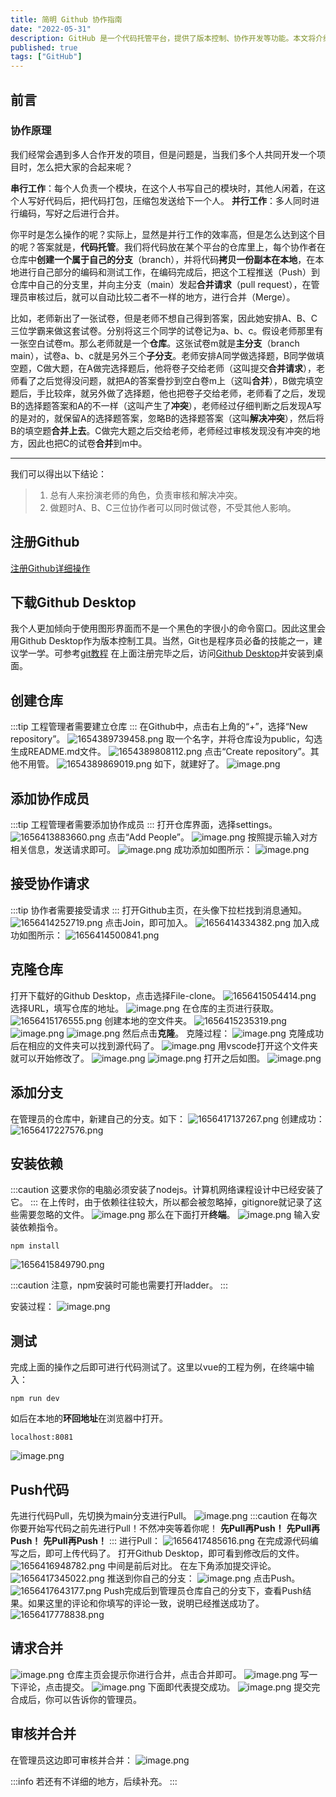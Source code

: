 ```yaml
---
title: 简明 Github 协作指南
date: "2022-05-31"
description: GitHub 是一个代码托管平台，提供了版本控制、协作开发等功能。本文将介绍如何使用 GitHub 进行协作开发。
published: true
tags: ["GitHub"]
---
```


## 前言

### 协作原理

我们经常会遇到多人合作开发的项目，但是问题是，当我们多个人共同开发一个项目时，怎么把大家的合起来呢？

**串行工作**：每个人负责一个模块，在这个人书写自己的模块时，其他人闲着，在这个人写好代码后，把代码打包，压缩包发送给下一个人。
**并行工作**：多人同时进行编码，写好之后进行合并。

你平时是怎么操作的呢？实际上，显然是并行工作的效率高，但是怎么达到这个目的呢？答案就是，**代码托管**。我们将代码放在某个平台的仓库里上，每个协作者在仓库中**创建一个属于自己的分支**（branch），并将代码**拷贝一份副本在本地**，在本地进行自己部分的编码和测试工作，在编码完成后，把这个工程推送（Push）到仓库中自己的分支里，并向主分支（main）发起**合并请求**（pull request），在管理员审核过后，就可以自动比较二者不一样的地方，进行合并（Merge）。

比如，老师新出了一张试卷，但是老师不想自己得到答案，因此她安排A、B、C三位学霸来做这套试卷。分别将这三个同学的试卷记为a、b、c。假设老师那里有一张空白试卷m。那么老师就是一个**仓库**。这张试卷m就是**主分支**（branch main），试卷a、b、c就是另外三个**子分支**。老师安排A同学做选择题，B同学做填空题，C做大题，在A做完选择题后，他将卷子交给老师（这叫提交**合并请求**），老师看了之后觉得没问题，就把A的答案誊抄到空白卷m上（这叫**合并**），B做完填空题后，手比较痒，就另外做了选择题，他也把卷子交给老师，老师看了之后，发现B的选择题答案和A的不一样（这叫产生了**冲突**），老师经过仔细判断之后发现A写的是对的，就保留A的选择题答案，忽略B的选择题答案（这叫**解决冲突**），然后将B的填空题**合并上去**。C做完大题之后交给老师，老师经过审核发现没有冲突的地方，因此也把C的试卷**合并**到m中。
***
我们可以得出以下结论：

>1. 总有人来扮演老师的角色，负责审核和解决冲突。
>2. 做题时A、B、C三位协作者可以同时做试卷，不受其他人影响。

## 注册Github

[注册Github详细操作](https://blog.csdn.net/m0_59188912/article/details/124912340?ops_request_misc=%257B%2522request%255Fid%2522%253A%2522165641220616780357277503%2522%252C%2522scm%2522%253A%252220140713.130102334.pc%255Fall.%2522%257D&request_id=165641220616780357277503&biz_id=0&utm_medium=distribute.pc_search_result.none-task-blog-2~all~first_rank_ecpm_v1~times_rank-1-124912340-null-null.142^v24^huaweicloudv2,157^v15^new_3&utm_term=%E6%B3%A8%E5%86%8Cgithub&spm=1018.2226.3001.4187)

## 下载Github Desktop

我个人更加倾向于使用图形界面而不是一个黑色的字很小的命令窗口。因此这里会用Github Desktop作为版本控制工具。当然，Git也是程序员必备的技能之一，建议学一学。可参考[git教程](https://zhuanlan.zhihu.com/p/30044692)
在上面注册完毕之后，访问[Github Desktop](https://desktop.github.com/)并安装到桌面。

## 创建仓库

:::tip
工程管理者需要建立仓库
:::
在Github中，点击右上角的“+”，选择“New repository”。
![1654389739458.png](https://jetzihan-img.oss-cn-beijing.aliyuncs.com/blog/img/006SHRs9gy1h2x2pbb2wgj31ha0o44f4.jpg)
取一个名字，并将仓库设为public，勾选生成README.md文件。
![1654389808112.png](https://jetzihan-img.oss-cn-beijing.aliyuncs.com/blog/img/006SHRs9gy1h2x2qgjiohj31b00oxakn.jpg)
点击“Create repository”。其他不用管。
![1654389869019.png](https://jetzihan-img.oss-cn-beijing.aliyuncs.com/blog/img/006SHRs9gy1h2x2riszgnj311g0l6tg2.jpg)
如下，就建好了。
![image.png](https://jetzihan-img.oss-cn-beijing.aliyuncs.com/blog/img/006SHRs9gy1h2x2s7afw3j31h30nf7e8.jpg)

## 添加协作成员

:::tip
工程管理者需要添加协作成员
:::
打开仓库界面，选择settings。
![1656413883660.png](https://jetzihan-img.oss-cn-beijing.aliyuncs.com/blog/img/006SHRs9gy1h3o5r4mnpbj31hc0pg15y.jpg)
点击“Add People”。
![image.png](https://jetzihan-img.oss-cn-beijing.aliyuncs.com/blog/img/006SHRs9gy1h3o5ryb8drj31dl0p0tir.jpg)
按照提示输入对方相关信息，发送请求即可。
![image.png](https://jetzihan-img.oss-cn-beijing.aliyuncs.com/blog/img/006SHRs9gy1h3o5t3mcu8j30jx0cvgnt.jpg)
成功添加如图所示：
![image.png](https://jetzihan-img.oss-cn-beijing.aliyuncs.com/blog/img/006SHRs9gy1h3o5tkkkiaj31900oitga.jpg)

## 接受协作请求

:::tip
协作者需要接受请求
:::
打开Github主页，在头像下拉栏找到消息通知。
![1656414252719.png](https://jetzihan-img.oss-cn-beijing.aliyuncs.com/blog/img/006SHRs9gy1h3o5xt7yjtj31g90nzdyj.jpg)
点击Join，即可加入。
![1656414334382.png](https://jetzihan-img.oss-cn-beijing.aliyuncs.com/blog/img/006SHRs9gy1h3o5yskxybj31h90lzdoa.jpg)
加入成功如图所示：
![1656414500841.png](https://jetzihan-img.oss-cn-beijing.aliyuncs.com/blog/img/006SHRs9gy1h3o61vovhgj31hc0m0dr7.jpg)

## 克隆仓库

打开下载好的Github Desktop，点击选择File-clone。
![1656415054414.png](https://jetzihan-img.oss-cn-beijing.aliyuncs.com/blog/img/006SHRs9gy1h3o6bbrozrj31ha0ri48v.jpg)
选择URL，填写仓库的地址。
![image.png](https://jetzihan-img.oss-cn-beijing.aliyuncs.com/blog/img/006SHRs9gy1h3o6cev5eij30za0j5n2j.jpg)
在仓库的主页进行获取。
![1656415176555.png](https://jetzihan-img.oss-cn-beijing.aliyuncs.com/blog/img/006SHRs9gy1h3o6dluw1wj31a40m5ang.jpg)
创建本地的空文件夹。
![1656415235319.png](https://jetzihan-img.oss-cn-beijing.aliyuncs.com/blog/img/006SHRs9gy1h3o6eiq4fwj317p0mrtff.jpg)
![image.png](https://jetzihan-img.oss-cn-beijing.aliyuncs.com/blog/img/006SHRs9gy1h3o6f81p3fj30zd0iqjwl.jpg)
![image.png](https://jetzihan-img.oss-cn-beijing.aliyuncs.com/blog/img/006SHRs9gy1h3o6fpeic0j30uy0ibq8c.jpg)
然后点击**克隆**。
克隆过程：
![image.png](https://jetzihan-img.oss-cn-beijing.aliyuncs.com/blog/img/006SHRs9gy1h3o6gf6znij31hc0hpgoi.jpg)
克隆成功后在相应的文件夹可以找到源代码了。
![image.png](https://jetzihan-img.oss-cn-beijing.aliyuncs.com/blog/img/006SHRs9gy1h3o6hvd4khj30ux0bwjvs.jpg)
用vscode打开这个文件夹就可以开始修改了。
![image.png](https://jetzihan-img.oss-cn-beijing.aliyuncs.com/blog/img/006SHRs9gy1h3o6j3j9lbj30so0f477i.jpg)
![image.png](https://jetzihan-img.oss-cn-beijing.aliyuncs.com/blog/img/006SHRs9gy1h3o6jmad4yj310b0mnn2e.jpg)
打开之后如图。
![image.png](https://jetzihan-img.oss-cn-beijing.aliyuncs.com/blog/img/006SHRs9gy1h3o6k4chplj30tu0isdjk.jpg)

## 添加分支

在管理员的仓库中，新建自己的分支。如下：
![1656417137267.png](https://jetzihan-img.oss-cn-beijing.aliyuncs.com/blog/img/006SHRs9gy1h3o7bergvjj30qa0kmagm.jpg)
创建成功：
![1656417227576.png](https://jetzihan-img.oss-cn-beijing.aliyuncs.com/blog/img/006SHRs9gy1h3o7d5mw2jj314d0je7d6.jpg)

## 安装依赖

:::caution
这要求你的电脑必须安装了nodejs。计算机网络课程设计中已经安装了它。
:::
在上传时，由于依赖往往较大，所以都会被忽略掉，gitignore就记录了这些需要忽略的文件。
![image.png](https://jetzihan-img.oss-cn-beijing.aliyuncs.com/blog/img/006SHRs9gy1h3o6l917vvj31860q711m.jpg)
那么在下面打开**终端**。
![image.png](https://jetzihan-img.oss-cn-beijing.aliyuncs.com/blog/img/006SHRs9gy1h3o6mmvnwuj31fq0rq4qp.jpg)
输入安装依赖指令。

``` npm
npm install
```

![1656415849790.png](https://jetzihan-img.oss-cn-beijing.aliyuncs.com/blog/img/006SHRs9gy1h3o6p2jfgrj30og08gab3.jpg)

:::caution
注意，npm安装时可能也需要打开ladder。
:::

安装过程：
![image.png](https://jetzihan-img.oss-cn-beijing.aliyuncs.com/blog/img/006SHRs9gy1h3o6wg2ocuj30ly06zwfn.jpg)

## 测试

完成上面的操作之后即可进行代码测试了。这里以vue的工程为例，在终端中输入：

``` npm
npm run dev
```

如后在本地的**环回地址**在浏览器中打开。

``` npm
localhost:8081
```

![image.png](https://jetzihan-img.oss-cn-beijing.aliyuncs.com/blog/img/006SHRs9gy1h3o736thiwj314i0ktwkp.jpg)

## Push代码

先进行代码Pull，先切换为main分支进行Pull。
![image.png](https://jetzihan-img.oss-cn-beijing.aliyuncs.com/blog/img/006SHRs9gy1h3o7ilymv5j30zs0lp7a5.jpg)
:::caution
在每次你要开始写代码之前先进行Pull！不然冲突等着你呢！
**先Pull再Push！**
**先Pull再Push！**
**先Pull再Push！**
:::
进行Pull：
![1656417485616.png](https://jetzihan-img.oss-cn-beijing.aliyuncs.com/blog/img/006SHRs9gy1h3o7hkyeyej31hb0q7163.jpg)
在完成源代码编写之后，即可上传代码了。
打开Github Desktop，即可看到修改后的文件。
![1656416948782.png](https://jetzihan-img.oss-cn-beijing.aliyuncs.com/blog/img/006SHRs9gy1h3o7852oyyj31hc0s6na1.jpg)
中间是前后对比。
在左下角添加提交评论。
![1656417345022.png](https://jetzihan-img.oss-cn-beijing.aliyuncs.com/blog/img/006SHRs9gy1h3o7f0xb2fj31e10qp4bu.jpg)
推送到你自己的分支：
![image.png](https://jetzihan-img.oss-cn-beijing.aliyuncs.com/blog/img/006SHRs9gy1h3o7jetlh6j30mt0fr0vv.jpg)
点击Push。
![1656417643177.png](https://jetzihan-img.oss-cn-beijing.aliyuncs.com/blog/img/006SHRs9gy1h3o7k8w5ldj31cd0o9tj2.jpg)
Push完成后到管理员仓库自己的分支下，查看Push结果。如果这里的评论和你填写的评论一致，说明已经推送成功了。
![1656417778838.png](https://jetzihan-img.oss-cn-beijing.aliyuncs.com/blog/img/006SHRs9gy1h3o7mlacslj31510oz4a0.jpg)

## 请求合并

![image.png](https://jetzihan-img.oss-cn-beijing.aliyuncs.com/blog/img/006SHRs9gy1h3o7orky1ij31gy0mgk3m.jpg)
仓库主页会提示你进行合并，点击合并即可。
![image.png](https://jetzihan-img.oss-cn-beijing.aliyuncs.com/blog/img/006SHRs9gy1h3o7qf9ro3j30yi0dkq9e.jpg)
写一下评论，点击提交。
![image.png](https://jetzihan-img.oss-cn-beijing.aliyuncs.com/blog/img/006SHRs9gy1h3o7per1iaj31gj0ml47h.jpg)
下面即代表提交成功。
![image.png](https://jetzihan-img.oss-cn-beijing.aliyuncs.com/blog/img/006SHRs9gy1h3o7rimdgij314j0f67au.jpg)
提交完合成后，你可以告诉你的管理员。

## 审核并合并

在管理员这边即可审核并合并：
![image.png](https://jetzihan-img.oss-cn-beijing.aliyuncs.com/blog/img/006SHRs9gy1h3o7t1jmazj31hc0p7dtv.jpg)

:::info
若还有不详细的地方，后续补充。
:::
